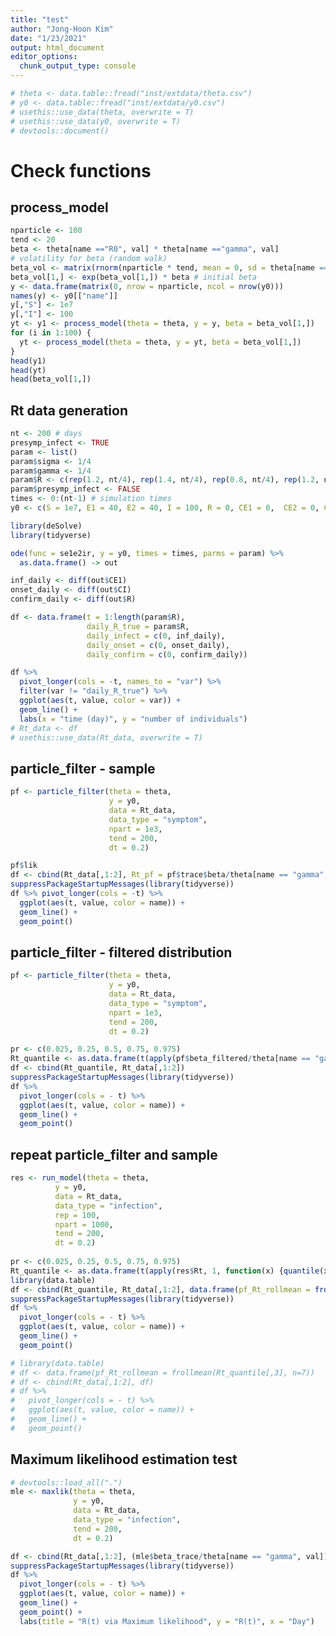```yaml
---
title: "test"
author: "Jong-Hoon Kim"
date: "1/23/2021"
output: html_document
editor_options: 
  chunk_output_type: console
---
```


```r
# theta <- data.table::fread("inst/extdata/theta.csv")
# y0 <- data.table::fread("inst/extdata/y0.csv")
# usethis::use_data(theta, overwrite = T)
# usethis::use_data(y0, overwrite = T)
# devtools::document()
```
# Check functions
## process_model
```r
nparticle <- 100
tend <- 20
beta <- theta[name =="R0", val] * theta[name =="gamma", val]
# volatility for beta (random walk)
beta_vol <- matrix(rnorm(nparticle * tend, mean = 0, sd = theta[name == "betavol", val]), nrow = tend)
beta_vol[1,] <- exp(beta_vol[1,]) * beta # initial beta
y <- data.frame(matrix(0, nrow = nparticle, ncol = nrow(y0)))
names(y) <- y0[["name"]]
y[,"S"] <- 1e7
y[,"I"] <- 100
yt <- y1 <- process_model(theta = theta, y = y, beta = beta_vol[1,])
for (i in 1:100) {
  yt <- process_model(theta = theta, y = yt, beta = beta_vol[1,])
}
head(y1)
head(yt)
head(beta_vol[1,])
```
## Rt data generation
```r
nt <- 200 # days
presymp_infect <- TRUE
param <- list()
param$sigma <- 1/4
param$gamma <- 1/4
param$R <- c(rep(1.2, nt/4), rep(1.4, nt/4), rep(0.8, nt/4), rep(1.2, nt/4))
param$presymp_infect <- FALSE
times <- 0:(nt-1) # simulation times
y0 <- c(S = 1e7, E1 = 40, E2 = 40, I = 100, R = 0, CE1 = 0,  CE2 = 0, CI = 0) # initial values

library(deSolve) 
library(tidyverse)

ode(func = se1e2ir, y = y0, times = times, parms = param) %>%
  as.data.frame() -> out

inf_daily <- diff(out$CE1)
onset_daily <- diff(out$CI)
confirm_daily <- diff(out$R)

df <- data.frame(t = 1:length(param$R), 
                 daily_R_true = param$R, 
                 daily_infect = c(0, inf_daily),
                 daily_onset = c(0, onset_daily),
                 daily_confirm = c(0, confirm_daily))

df %>% 
  pivot_longer(cols = -t, names_to = "var") %>%
  filter(var != "daily_R_true") %>% 
  ggplot(aes(t, value, color = var)) +
  geom_line() +
  labs(x = "time (day)", y = "number of individuals")
# Rt_data <- df
# usethis::use_data(Rt_data, overwrite = T)
```
## particle_filter - sample
```r
pf <- particle_filter(theta = theta, 
                      y = y0, 
                      data = Rt_data,
                      data_type = "symptom",
                      npart = 1e3, 
                      tend = 200, 
                      dt = 0.2)

pf$lik
df <- cbind(Rt_data[,1:2], Rt_pf = pf$trace$beta/theta[name == "gamma", val])
suppressPackageStartupMessages(library(tidyverse))
df %>% pivot_longer(cols = -t) %>% 
  ggplot(aes(t, value, color = name)) + 
  geom_line() + 
  geom_point()
```

## particle_filter - filtered distribution
```r
pf <- particle_filter(theta = theta, 
                      y = y0, 
                      data = Rt_data,
                      data_type = "symptom",
                      npart = 1e3, 
                      tend = 200, 
                      dt = 0.2)

pr <- c(0.025, 0.25, 0.5, 0.75, 0.975)
Rt_quantile <- as.data.frame(t(apply(pf$beta_filtered/theta[name == "gamma", val], 1, function(x) {quantile(x, pr)})))
df <- cbind(Rt_quantile, Rt_data[,1:2])
suppressPackageStartupMessages(library(tidyverse))
df %>% 
  pivot_longer(cols = - t) %>%
  ggplot(aes(t, value, color = name)) +
  geom_line() +
  geom_point()
```

## repeat particle_filter and sample
```r
res <- run_model(theta = theta,
          y = y0,
          data = Rt_data,
          data_type = "infection",
          rep = 100,
          npart = 1000,
          tend = 200,
          dt = 0.2)
          
pr <- c(0.025, 0.25, 0.5, 0.75, 0.975)
Rt_quantile <- as.data.frame(t(apply(res$Rt, 1, function(x) {quantile(x, pr)})))
library(data.table)
df <- cbind(Rt_quantile, Rt_data[,1:2], data.frame(pf_Rt_rollmean = frollmean(Rt_quantile[,3], n=7)))
suppressPackageStartupMessages(library(tidyverse))
df %>% 
  pivot_longer(cols = - t) %>%
  ggplot(aes(t, value, color = name)) +
  geom_line() +
  geom_point()

# library(data.table)
# df <- data.frame(pf_Rt_rollmean = frollmean(Rt_quantile[,3], n=7))
# df <- cbind(Rt_data[,1:2], df)
# df %>% 
#   pivot_longer(cols = - t) %>%
#   ggplot(aes(t, value, color = name)) +
#   geom_line() +
#   geom_point()
```
## Maximum likelihood estimation test
```r
# devtools::load_all(".")
mle <- maxlik(theta = theta,
              y = y0, 
              data = Rt_data,
              data_type = "infection",
              tend = 200, 
              dt = 0.2)

df <- cbind(Rt_data[,1:2], (mle$beta_trace/theta[name == "gamma", val]))
suppressPackageStartupMessages(library(tidyverse))
df %>% 
  pivot_longer(cols = - t) %>%
  ggplot(aes(t, value, color = name)) +
  geom_line() +
  geom_point() +
  labs(title = "R(t) via Maximum likelihood", y = "R(t)", x = "Day")

```

